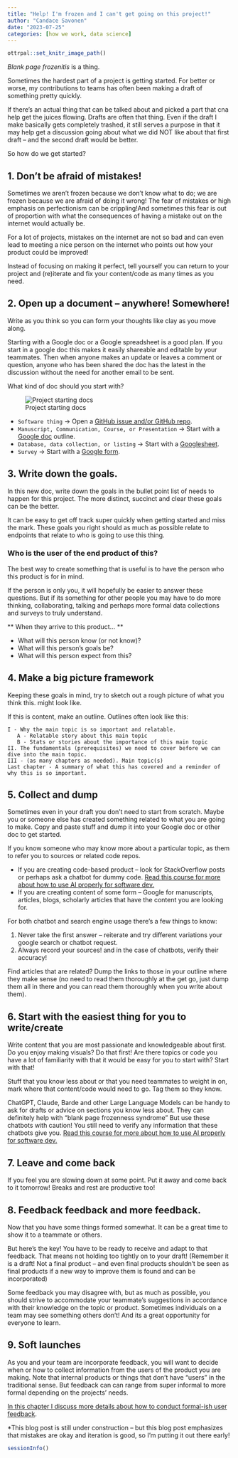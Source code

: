 ```yaml
---
title: "Help! I'm frozen and I can't get going on this project!"
author: "Candace Savonen"
date: "2023-07-25"
categories: [how we work, data science]
---
```


```r
ottrpal::set_knitr_image_path()
```

*Blank page frozenitis* is a thing. 

Sometimes the hardest part of a project is getting started. For better or worse, my contributions to teams has often been making a draft of something pretty quickly. 

If there's an actual thing that can be talked about and picked a part that cna help get the juices flowing. Drafts are often that thing. Even if the draft I make basically gets completely trashed, it still serves a purpose in that it may help get a discussion going about what we did NOT like about that first draft -- and the second draft would be better. 

So how do we get started? 

## 1. Don't be afraid of mistakes!

Sometimes we aren't frozen because we don't know what to do; we are frozen because we are afraid of doing it wrong! The fear of mistakes or high emphasis on perfectionism can be crippling!And sometimes this fear is out of proportion with what the consequences of having a mistake out on the internet would actually be. 

For a lot of projects, mistakes on the internet are not so bad and can even lead to meeting a nice person on the internet who points out how your product could be improved!

Instead of focusing on making it perfect, tell yourself you can return to your project and (re)iterate and fix your content/code as many times as you need. 

## 2. Open up a document -- anywhere! Somewhere! 

Write as you think so you can form your thoughts like clay as you move along. 

Starting with a Google doc or a Google spreadsheet is a good plan. If you start in a google doc this makes it easily shareable and editable by your teammates. Then when anyone makes an update or leaves a comment or question, anyone who has been shared the doc has the latest in the discussion without the need for another email to be sent. 

What kind of doc should you start with? 

![Project starting docs](resources/images/project-starting.png)

- `Software thing` -> Open a [GitHub issue and/or GitHub repo](https://github.com/). 
- `Manuscript, Communication, Course, or Presentation` -> Start with a [Google doc](https://www.google.com/docs/about/) outline. 
- `Database, data collection, or listing` -> Start with a [Googlesheet](https://www.google.com/sheets/about/). 
- `Survey` -> Start with a [Google form](https://docs.google.com/forms/u/0/). 

## 3. Write down the goals. 

In this new doc, write down the goals in the bullet point list of needs to happen for this project.
The more distinct, succinct and clear these goals can be the better.

It can be easy to get off track super quickly when getting started and miss the mark. These goals you right should as much as possible relate to endpoints that relate to who is going to use this thing. 

### Who is the user of the end product of this? 

The best way to create something that is useful is to have the person who this product is for in mind. 

If the person is only you, it will hopefully be easier to answer these questions. But if its something for other people you may have to do more thinking, collaborating, talking and perhaps more formal data collections and surveys to truly understand. 

** When they arrive to this product... **

- What will this person know (or not know)?
- What will this person's goals be? 
- What will this person expect from this?

## 4. Make a big picture framework

Keeping these goals in mind, try to sketch out a rough picture of what you think this. might look like. 

If this is content, make an outline. Outlines often look like this: 

```
I - Why the main topic is so important and relatable. 
   A - Relatable story about this main topic 
   B - Stats or stories about the importance of this main topic
II. The fundamentals (prerequisites) we need to cover before we can dive into the main topic. 
III - (as many chapters as needed). Main topic(s)
Last chapter - A summary of what this has covered and a reminder of why this is so important. 
```

## 5. Collect and dump 

Sometimes even in your draft you don't need to start from scratch. Maybe you or someone else has created something related to what you are going to make. Copy and paste stuff and dump it into your Google doc or other doc to get started. 

If you know someone who may know more about a particular topic, as them to refer you to sources or related code repos. 

- If you are creating code-based product -- look for StackOverflow posts or perhaps ask a chatbot for dummy code. [Read this course for more about how to use AI properly for software dev.](https://hutchdatascience.org/AI_for_software/) 
- If you are creating content of some form -- Google for manuscripts, articles, blogs, scholarly articles that have the content you are looking for.  

For both chatbot and search engine usage there's a few things to know: 

1. Never take the first answer -- reiterate and try different variations your google search or chatbot request.   
2. Always record your sources! and in the case of chatbots, verify their accuracy!  

Find articles that are related? Dump the links to those in your outline where they make sense (no need to read them thoroughly at the get go, just dump them all in there and you can read them thoroughly when you write about them). 

## 6. Start with the easiest thing for you to write/create 

Write content that you are most passionate and knowledgeable about first. Do you enjoy making visuals? Do that first! Are there topics or code you have a lot of familiarity with that it would be easy for you to start with? Start with that!  

Stuff that you know less about or that you need teammates to weight in on, mark where that content/code would need to go. Tag them so they know. 

ChatGPT, Claude, Barde and other Large Language Models can be handy to ask for drafts or advice on sections you know less about. They can definitely help with "blank page frozenness syndrome" But use these chatbots with caution! You still need to verify any information that these chatbots give you. [Read this course for more about how to use AI properly for software dev.](https://hutchdatascience.org/AI_for_software/) 

## 7. Leave and come back 

If you feel you are slowing down at some point. Put it away and come back to it tomorrow! Breaks and rest are productive too!

## 8. Feedback feedback and more feedback. 

Now that you have some things formed somewhat. It can be a great time to show it to a teammate or others. 

But here's the key! You have to be ready to receive and adapt to that feedback. That means not holding too tightly on to your draft! (Remember it is a draft! Not a final product -- and even final products shouldn't be seen as final products if a new way to improve them is found and can be incorporated)

Some feedback you may disagree with, but as much as possible, you should strive to accommodate your teammate's suggestions in accordance with their knowledge on the topic or product. Sometimes individuals on a team may see something others don't! And its a great opportunity for everyone to learn.  

## 9. Soft launches 

As you and your team are incorporate feedback, you will want to decide when or how to collect information from the users of the product you are making. Note that internal products or things that don't have "users" in the traditional sense. But feedback can can range from super informal to more formal depending on the projects' needs. 

[In this chapter I discuss more details about how to conduct formal-ish user feedback](https://jhudatascience.org/Documentation_and_Usability/obtaining-user-feedback.html).


\*This blog post is still under construction -- but this blog post emphasizes that mistakes are okay and iteration is good, so I'm putting it out there early! 


```r
sessionInfo()
```